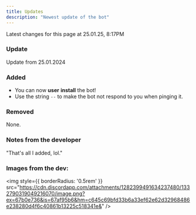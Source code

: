 ```yaml
---
title: Updates
description: "Newest update of the bot"
---
```


<Info>
Latest changes for this page at 25.01.25, 8:17PM
</Info>

### Update

Update from 25.01.2024

### Added

- You can now **user** **install** the bot!
- Use the string ``--`` to make the bot not respond to you when pinging it.

### Removed

None.

### Notes from the developer

"That's all I added, lol."

### Images from the dev:

<img
  style={{ borderRadius: '0.5rem' }}
  src="https://cdn.discordapp.com/attachments/1282399491634237480/1332790319049216070/image.png?ex=67b0e736&is=67af95b6&hm=c645c69bfd33b6a33ef62e62d32968486e238280d4f6c40861b13225c518341e&"
/>